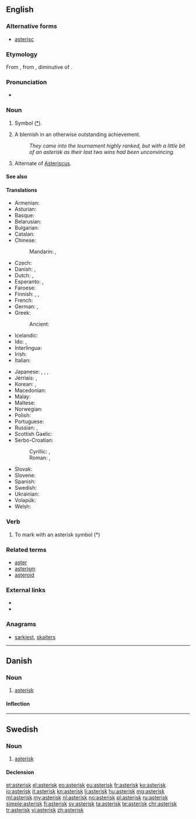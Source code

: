 {{also|Asterix}}
==English==

===Alternative forms===
* [[asterisc]]

===Etymology===
From {{etyl|LL.|en}} {{term|asteriscus}}, from {{etyl|grc|en}} {{term|ἀστερίσκος||a little star, asterisk, used in manuscripts to mark passages|tr=asteriskos|lang=grc}}, diminutive of {{term|ἀστήρ||a star|tr=aster|lang=grc}}.

===Pronunciation===
* {{audio|en-us-asterisk.ogg|Audio (US)}}

===Noun===
{{en-noun}}

# Symbol ([[*]]).
# {{context|sports|US|lang=en}} A blemish in an otherwise outstanding achievement.
#: ''They came into the tournament highly ranked, but with a little bit of an asterisk as their last two wins had been unconvincing.''
# {{context|biology|lang=en}} Alternate of [[Asteriscus]].

====See also====
{{typography marks}}

====Translations====
{{trans-top|symbol used to highlight words or sentences}}
* Armenian: {{t|hy|աստղանիշ|tr=astġaniš}}
* Asturian: {{t|ast|asteriscu|m}}
* Basque: {{t|eu|istartxo}}
* Belarusian: {{t|be|зорачка|f|tr=zóračka|sc=Cyrl}}
* Bulgarian: {{t|bg|звездичка|f|tr=zvézdička|sc=Cyrl}}
* Catalan: {{t|ca|asterisc|m}}
* Chinese:
*: Mandarin: {{t|cmn|星號|sc=Hani}}, {{t+|cmn|星号|tr=xīnghào|sc=Hani}}
* Czech: {{t|cs|hvězdička|f}}
* Danish: {{t|da|asterisk}}, {{t+|da|stjerne}}
* Dutch: {{t+|nl|asterisk|f}}, {{t+|nl|sterretje|n}}
* Esperanto: {{t|eo|steleto}}, {{t|eo|asterisko}}
* Faroese: {{t|fo|asteriksur|m}}
* Finnish: {{t+|fi|asteriski}}, {{t+|fi|tähti}}, {{t|fi|tähti-merkki}}
* French: {{t+|fr|astérisque|m}}
* German: {{t+|de|Sternchen|n}}, {{t+|de|Asterisk|m}}
* Greek: {{t+|el|αστερίσκος|m|tr=asterískos|sc=Grek}}
*: Ancient: {{t|grc|ἀστερίσκος|m}}
* Icelandic: {{t+|is|stjörnumerki|n}}
* Ido: {{t+|io|steleto}}, {{t+|io|asterisko}}
* Interlingua: {{t|ia|asterisco}}
* Irish: {{t+|ga|réalta|f}}
* Italian: {{t+|it|asterisco|m}}
{{trans-mid}}
* Japanese: {{t+|ja|アスタリスク|tr=asutarisuku}}, {{t|ja|星印|tr=ほしじるし, hoshi jirushi}}, {{t|ja|星号|tr=せいごう, seigō}}, {{t|ja|スター|tr=sutā|sc=Jpan}}
* Jèrriais: {{t|roa-jer|astérisque|m}}, {{t|roa-jer|êtaile|f}}
* Korean: {{t+|ko|별표|tr=byeolpyo|sc=Kore}}, {{t|ko|애스테리스크|tr=aeseuteriseukeu|sc=Kore}}
* Macedonian: {{t|mk|ѕвездичка|f|tr=dzvézdička|sc=Cyrl}}
* Malay: {{t|ms|tanda bintang}}
* Maltese: {{t|mt|asteriks}}
* Norwegian: {{t+|no|asterisk}}
* Polish: {{t+|pl|gwiazdka|f}}
* Portuguese: {{t+|pt|asterisco|m}}
* Russian: {{t+|ru|звёздочка|f|tr=zvjózdočka|sc=Cyrl}}, {{t+|ru|астериск|m|tr=asterísk|sc=Cyrl}}
* Scottish Gaelic: {{t|gd|reul|f}}
* Serbo-Croatian:
*: Cyrillic: {{t|sh|звездица|f}}, {{t|sh|астериск|m}}
*: Roman: {{t|sh|zvezdica|f}}, {{t|sh|asterisk|m}}
* Slovak: {{t|sk|hviezdička|f}}
* Slovene: {{t|sl|zvezdica|f}}
* Spanish: {{t+|es|asterisco|m}}
* Swedish: {{t+|sv|asterisk|c}}
* Ukrainian: {{t|uk|зірочка|f|tr=zíročka|sc=Cyrl}}
* Volapük: {{t+|vo|stelül}}
* Welsh: {{t+|cy|seren|f}}
{{trans-bottom}}

===Verb===
{{en-verb}}

# To mark with an asterisk symbol (*)

===Related terms===
* [[aster]]
* [[asterism]]
* [[asteroid]]

===External links===
* {{R:Webster 1913}}
* {{R:Century 1911}}

===Anagrams===
* [[sarkiest#English|sarkiest]], [[skaiters#English|skaiters]]

----

==Danish==
{{wikipedia|lang=da}}

===Noun===
{{da-noun|en|er}}

# [[#English|asterisk]]

====Inflection====
{{da-noun-infl|en|er}}

----

==Swedish==

===Noun===
{{sv-noun|c}}

# [[#English|asterisk]]

====Declension====
{{sv-noun-reg-er}}

[[et:asterisk]]
[[el:asterisk]]
[[eo:asterisk]]
[[eu:asterisk]]
[[fr:asterisk]]
[[ko:asterisk]]
[[io:asterisk]]
[[it:asterisk]]
[[kn:asterisk]]
[[li:asterisk]]
[[hu:asterisk]]
[[mg:asterisk]]
[[ml:asterisk]]
[[my:asterisk]]
[[nl:asterisk]]
[[no:asterisk]]
[[pl:asterisk]]
[[ru:asterisk]]
[[simple:asterisk]]
[[fi:asterisk]]
[[sv:asterisk]]
[[ta:asterisk]]
[[te:asterisk]]
[[chr:asterisk]]
[[tr:asterisk]]
[[vi:asterisk]]
[[zh:asterisk]]